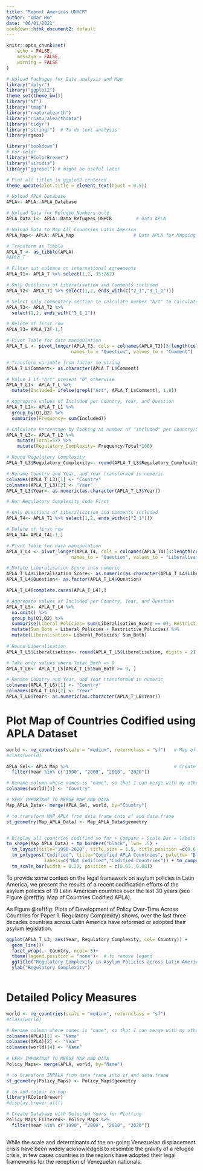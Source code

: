 ```yaml
---
title: "Report Americas UNHCR"
author: "Omar HG"
date: "06/01/2021"
bookdown::html_document2: default
---
```


```r
knitr::opts_chunk$set(
	echo = FALSE,
	message = FALSE,
	warning = FALSE
)
```


```r

# Upload Packages for Data analysis and Map
library("dplyr")
library("ggplot2")
theme_set(theme_bw())
library("sf")
library("tmap")
library("rnaturalearth")
library("rnaturalearthdata")
library("tidyr")
library("stringr")  # To do text analysis 
library(rgeos)

library("bookdown")
# For color
library("RColorBrewer")
library("viridis")
library("ggrepel") # might be useful later

# Plot all titles in ggplot2 centered
theme_update(plot.title = element_text(hjust = 0.5))

```

```r
# Upload APLA Database
APLA<- APLA::APLA_Database 

# Upload Data for Refugee Numbers only
APLA_Data_1<- APLA::Data_Refugees_UNHCR         # Data APLA  

# Upload Data to Map All Countries Latin America
APLA_Map<- APLA::APLA_Map                      # Data APLA for Mapping 

```

```r

# Transform as Tibble
APLA_T <- as_tibble(APLA)
#APLA_T

# Filter out columns on international agreements
APLA_T1<- APLA_T %>% select(1,2, 35:262)

# Only Questions of Liberalisation and Comments included
APLA_T2<- APLA_T1 %>% select(1,2, ends_with(c("2_1","3_1_1")))

# Select only commentary section to calculate number "Art" to calculate Regulatory Complexity
APLA_T3<- APLA_T2 %>%
  select(1,2, ends_with("3_1_1"))

# Delete of first row
APLA_T3= APLA_T3[-1,]

# Pivot Table for data manipulation
APLA_T_L <- pivot_longer(APLA_T3, cols = colnames(APLA_T3)[3:length(colnames(APLA_T3))],
                        names_to = "Question", values_to = "Comment")

# Transform variable from factor to string
APLA_T_L$Comment<- as.character(APLA_T_L$Comment)

# Value 1 if "Art" present "0" otherwise
APLA_T_L1<- APLA_T_L %>%
  mutate(Included= ifelse(grepl("Art", APLA_T_L$Comment), 1,0))

# Aggregate values of Included per Country, Year, and Question
APLA_T_L2<- APLA_T_L1 %>%
  group_by(Q1,Q2) %>%
  summarise(Frequency= sum(Included))

# Calculate Percentage by looking at number of "Included" per Country/Year as a % of total number of indicators = 57
APLA_T_L3<- APLA_T_L2 %>%
    mutate(Total=57) %>%
    mutate(Regulatory_Complexity= Frequency/Total*100) 

# Round Regulatory Complexity
APLA_T_L3$Regulatory_Complexity<- round(APLA_T_L3$Regulatory_Complexity)

# Rename Country and Year, and Year transformed in numeric
colnames(APLA_T_L3)[1] <- "Country"
colnames(APLA_T_L3)[2] <- "Year"
APLA_T_L3$Year<- as.numeric(as.character(APLA_T_L3$Year))
```

```r

# Run Regulatory Complexity Code First

# Only Questions of Liberalisation and Comments included
APLA_T4<- APLA_T1 %>% select(1,2, ends_with(c("2_1")))

# Delete of first row
APLA_T4= APLA_T4[-1,]

# Pivot Table for data manipulation
APLA_T_L4 <- pivot_longer(APLA_T4, cols = colnames(APLA_T4)[3:length(colnames(APLA_T4))],
                        names_to = "Question", values_to = "Liberalisation_Score")

# Mutate Liberalisation Score into numeric
APLA_T_L4$Liberalisation_Score<- as.numeric(as.character(APLA_T_L4$Liberalisation_Score, na.rm= TRUE))
APLA_T_L4$Question<- as.factor(APLA_T_L4$Question)

APLA_T_L4[complete.cases(APLA_T_L4),]

# Aggregate values of Included per Country, Year, and Question
APLA_T_L5<- APLA_T_L4 %>%
  na.omit() %>%
  group_by(Q1,Q2) %>%
  summarise(Liberal_Policies= sum(Liberalisation_Score == 0), Restrictive_Policies= sum(Liberalisation_Score == 1)) %>%
  mutate(Sum_Both = Liberal_Policies + Restrictive_Policies) %>%
  mutate(Liberalisation= Liberal_Policies/ Sum_Both)
  
# Round Liberalisation
APLA_T_L5$Liberalisation<- round(APLA_T_L5$Liberalisation, digits = 2)

# Take only values where Total_Both => 9
APLA_T_L6<- APLA_T_L5[APLA_T_L5$Sum_Both >= 9, ]

# Rename Country and Year, and Year transformed in numeric
colnames(APLA_T_L6)[1] <- "Country"
colnames(APLA_T_L6)[2] <- "Year"
APLA_T_L6$Year<- as.numeric(as.character(APLA_T_L6$Year))


```

# Plot Map of Countries Codified using APLA Dataset

```r
world <- ne_countries(scale = "medium", returnclass = "sf")   # Map of World
#class(world)

APLA_Sel<- APLA_Map %>%                                       # Create Database with Selected Years for Plotting
  filter(Year %in% c("1990", "2000", "2010", "2020"))

# Rename column where names is "name", so that I can merge with my other dataset
colnames(world)[4] <- "Country"

# VERY IMPORTANT TO MERGE MAP AND DATA 
Map_APLA_Data<- merge(APLA_Sel, world, by="Country")

# to transform MAP_APLA from data frame into sf and data.frame
st_geometry(Map_APLA_Data) <- Map_APLA_Data$geometry


# Display all countries codified so far + Compass + Scale Bar + labels changed!+ Title. USE THIS
tm_shape(Map_APLA_Data) + tm_borders("black", lwd= .5) + 
  tm_layout(title="1990-2020", title.size = 1.5, title.position =c(0.6, "top")) + 
  tm_polygons("Codified", title="Codified APLA Countries", palette= "Blues", style="fixed", breaks=c(0, 0.1, 1), 
              labels=c("Not Codified","Codified Countries")) + tm_compass(position = c(0.3, 0.35)) + 
  tm_scale_bar(width = 0.22, position = c(0.65, 0.08)) 
```


To provide some context on the legal framework on asylum policies in Latin America, we present the results of a recent codification efforts of the asylum policies of 19 Latin American countries over the last 30 years (see Figure \@ref(fig: Map of Countries Codified APLA).  

As Figure \@ref(fig: Plots of Development of Policy Over-Time Across Countries for Paper 1. Regulatory Complexity) shows, over the last three decades countries across Latin America have reformed or adopted their asylum legislation. 

```r
ggplot(APLA_T_L3, aes(Year, Regulatory_Complexity, col= Country)) +
  geom_line()+
  facet_wrap(.~ Country, ncol= 5)+
  theme(legend.position = "none")+  # to remove legend
  ggtitle("Regulatory Complexity in Asylum Policies across Latin America, 1990-2020") +
  ylab("Regulatory Complexity")
 
```





# Detailed Policy Measures

```r
world <- ne_countries(scale = "medium", returnclass = "sf")
#class(world)

# Rename column where names is "name", so that I can merge with my other dataset
colnames(APLA)[1] <- "Name"
colnames(APLA)[2] <- "Year"
colnames(world)[4] <- "Name"
  
# VERY IMPORTANT TO MERGE MAP AND DATA 
Policy_Maps<- merge(APLA, world, by="Name")

# to transform IMPALA from data frame into sf and data.frame
st_geometry(Policy_Maps) <- Policy_Maps$geometry

# to add colour to map
library(RColorBrewer)
#display.brewer.all()

# Create Database with Selected Years for Plotting
Policy_Maps_Filtered<- Policy_Maps %>%                                       
  filter(Year %in% c("1990", "2000", "2010", "2020"))



```




While the scale and determinants of the on-going Venezuelan displacement crisis have been widely acknowledged to resemble the gravity of a refugee crisis, in few cases countries in the regions have adopted their legal frameworks for the reception of Venezuelan nationals.  
